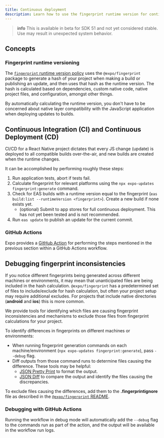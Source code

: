 ```yaml
---
title: Continuous deployment
description: Learn how to use the fingerprint runtime version for continuous deployment in production and during development.
---
```


> **info** This is available in beta for SDK 51 and not yet considered stable. Use may result in unexpected system behavior.

## Concepts

### Fingerprint runtime versioning

The [`fingerprint` runtime version policy](/eas-update/runtime-versions/#fingerprint-runtime-version-policy) uses the `@expo/fingerprint` package to generate a hash of your project when making a build or publishing an update, and then uses that hash as the runtime version. The hash is calculated based on dependencies, custom native code, native project files, and configuration, amongst other things.

By automatically calculating the runtime version, you don't have to be concerned about native layer compatibility with the JavaScript application when deploying updates to builds.

## Continuous Integration (CI) and Continuous Deployment (CD)

CI/CD for a React Native project dictates that every JS change (update) is deployed to all compatible builds over-the-air, and new builds are created when the runtime changes.

It can be accomplished by performing roughly these steps:

1. Run application tests, abort if tests fail.
2. Calculate fingerprint for relevant platforms using the `npx expo-updates fingerprint:generate` command.
3. Check for EAS builds with a runtime version equal to the fingerprint (`eas build:list --runtimeVersion <fingerprint>`). Create a new build if none exists yet.
   - (optional) Submit to app stores for full continuous deployment. This has not yet been tested and is not recommended.
4. Run `eas update` to publish an update for the current commit.

### GitHub Actions

Expo provides a [GitHub Action](https://github.com/expo/expo-github-action/tree/main/continuous-deploy-fingerprint) for performing the steps mentioned in the previous section within a GitHub Actions workflow.

## Debugging fingerprint inconsistencies

If you notice different fingerprints being generated across different machines or environments, it may mean that unanticipated files are being included in the hash calculation. `@expo/fingerprint` has a predetermined set of files to include/exclude for hash calculation, but often your project setup may require additional excludes. For projects that include native directories (**android** and **ios**) this is more common.

We provide tools for identifying which files are causing fingerprint inconsistencies and mechanisms to exclude those files from fingerprint calculations for your project.

To identify differences in fingerprints on different machines or environments:

- When running fingerprint generation commands on each machine/environment (`npx expo-updates fingerprint:generate`), pass `--debug` flag.
- Diff outputs from those command runs to determine files causing the difference. These tools may be helpful:
  - [JSON Pretty Print](https://jsonformatter.org/json-pretty-print) to format the output.
  - [JSON Diff](https://www.jsondiff.com/) to compare the output and identify the files causing the discrepancies.

To exclude files causing the differences, add them to the **.fingerprintignore** file as described in the [`@expo/fingerprint` README](https://www.npmjs.com/package/@expo/fingerprint).

### Debugging with GitHub Actions

Running the workflow in debug mode will automatically add the `--debug` flag to the commands run as part of the action, and the output will be available in the workflow run logs.
